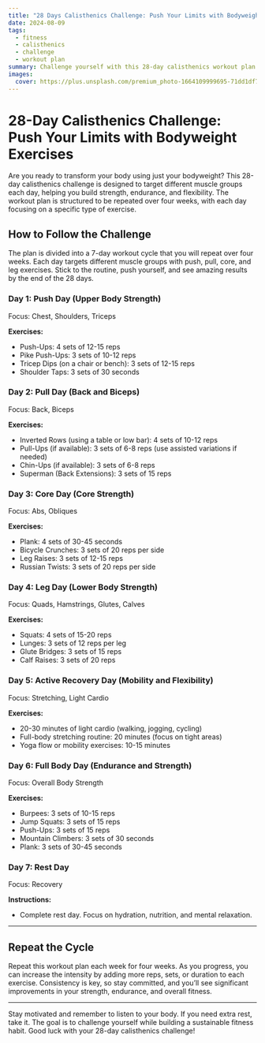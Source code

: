 ```yaml
---
title: "28 Days Calisthenics Challenge: Push Your Limits with Bodyweight Exercises"
date: 2024-08-09
tags:
  - fitness
  - calisthenics
  - challenge
  - workout plan
summary: Challenge yourself with this 28-day calisthenics workout plan that targets different muscle groups each day. Repeat this weekly routine over four weeks to build strength and endurance.
images:
  cover: https://plus.unsplash.com/premium_photo-1664109999695-71dd1df7ae3f?w=800&auto=format&fit=crop&q=60&ixlib=rb-4.0.3&ixid=M3wxMjA3fDB8MHxzZWFyY2h8NXx8Y2FsaXN0aGVuaWNzfGVufDB8fDB8fHww
---
```


# 28-Day Calisthenics Challenge: Push Your Limits with Bodyweight Exercises

Are you ready to transform your body using just your bodyweight? This 28-day calisthenics challenge is designed to target different muscle groups each day, helping you build strength, endurance, and flexibility. The workout plan is structured to be repeated over four weeks, with each day focusing on a specific type of exercise.

## How to Follow the Challenge

The plan is divided into a 7-day workout cycle that you will repeat over four weeks. Each day targets different muscle groups with push, pull, core, and leg exercises. Stick to the routine, push yourself, and see amazing results by the end of the 28 days.

### Day 1: Push Day (Upper Body Strength)
Focus: Chest, Shoulders, Triceps

**Exercises:**
- Push-Ups: 4 sets of 12-15 reps
- Pike Push-Ups: 3 sets of 10-12 reps
- Tricep Dips (on a chair or bench): 3 sets of 12-15 reps
- Shoulder Taps: 3 sets of 30 seconds

### Day 2: Pull Day (Back and Biceps)
Focus: Back, Biceps

**Exercises:**
- Inverted Rows (using a table or low bar): 4 sets of 10-12 reps
- Pull-Ups (if available): 3 sets of 6-8 reps (use assisted variations if needed)
- Chin-Ups (if available): 3 sets of 6-8 reps
- Superman (Back Extensions): 3 sets of 15 reps

### Day 3: Core Day (Core Strength)
Focus: Abs, Obliques

**Exercises:**
- Plank: 4 sets of 30-45 seconds
- Bicycle Crunches: 3 sets of 20 reps per side
- Leg Raises: 3 sets of 12-15 reps
- Russian Twists: 3 sets of 20 reps per side

### Day 4: Leg Day (Lower Body Strength)
Focus: Quads, Hamstrings, Glutes, Calves

**Exercises:**
- Squats: 4 sets of 15-20 reps
- Lunges: 3 sets of 12 reps per leg
- Glute Bridges: 3 sets of 15 reps
- Calf Raises: 3 sets of 20 reps

### Day 5: Active Recovery Day (Mobility and Flexibility)
Focus: Stretching, Light Cardio

**Exercises:**
- 20-30 minutes of light cardio (walking, jogging, cycling)
- Full-body stretching routine: 20 minutes (focus on tight areas)
- Yoga flow or mobility exercises: 10-15 minutes

### Day 6: Full Body Day (Endurance and Strength)
Focus: Overall Body Strength

**Exercises:**
- Burpees: 3 sets of 10-15 reps
- Jump Squats: 3 sets of 15 reps
- Push-Ups: 3 sets of 15 reps
- Mountain Climbers: 3 sets of 30 seconds
- Plank: 3 sets of 30-45 seconds

### Day 7: Rest Day
Focus: Recovery

**Instructions:**
- Complete rest day. Focus on hydration, nutrition, and mental relaxation.

---

## Repeat the Cycle

Repeat this workout plan each week for four weeks. As you progress, you can increase the intensity by adding more reps, sets, or duration to each exercise. Consistency is key, so stay committed, and you’ll see significant improvements in your strength, endurance, and overall fitness.

---

Stay motivated and remember to listen to your body. If you need extra rest, take it. The goal is to challenge yourself while building a sustainable fitness habit. Good luck with your 28-day calisthenics challenge!
